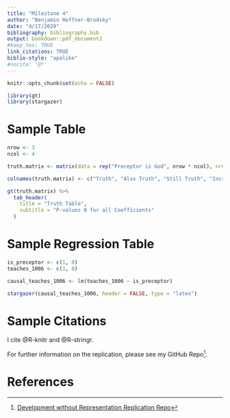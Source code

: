 ```yaml
---
title: "Milestone 4"
author: "Benjamin Hoffner-Brodsky"
date: "4/17/2020"
bibliography: bibliography.bib
output: bookdown::pdf_document2
#keep_tex: TRUE
link_citations: TRUE
biblio-style: "apalike"
#nocite: '@*'
---
```


```r
knitr::opts_chunk$set(echo = FALSE)

library(gt)
library(stargazer)

```

# Sample Table 

```r

nrow <- 3
ncol <- 4

truth.matrix <- matrix(data = rep("Preceptor is God", nrow * ncol), nrow = nrow, ncol = ncol)

colnames(truth.matrix) <- c("Truth", "Also Truth", "Still Truth", "Incredibly, True")

gt(truth.matrix) %>% 
  tab_header(
    title = "Truth Table",
    subtitle = "P-values 0 for all Coefficients"
  )

```

# Sample Regression Table 

```r

is_preceptor <- c(1, 0)
teaches_1006 <- c(1, 0)

causal_teaches_1006 <- lm(teaches_1006 ~ is_preceptor)

stargazer(causal_teaches_1006, header = FALSE, type = "latex")
```

# Sample Citations 

I cite @R-knitr and @R-stringr. 

For further information on the replication, please see my GitHub Repo^[[Development without Representation Replication Repo](https://github.com/ben-hb/development_without_representation_replication)]. 

\newpage 
# References
